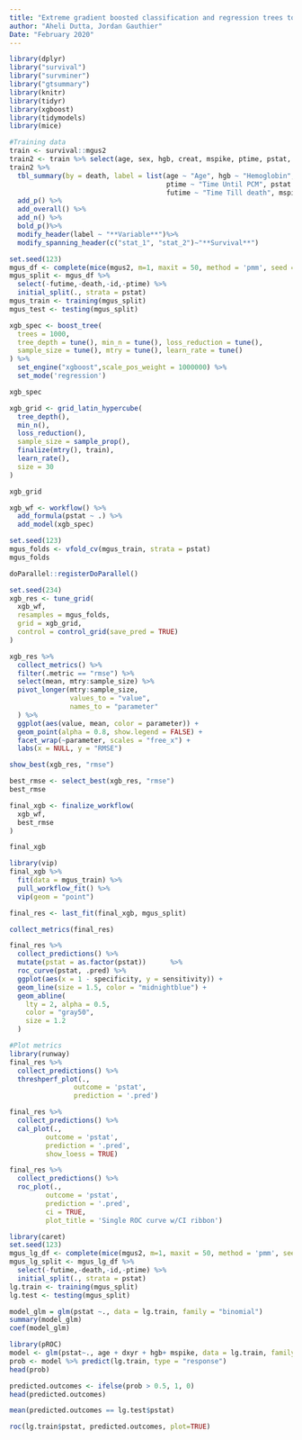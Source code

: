 ```yaml
---
title: "Extreme gradient boosted classification and regression trees to predict outcomes in patients with monoclonal gammapathies of undermind significance"
author: "Aheli Dutta, Jordan Gauthier"
Date: "February 2020"
---
```


```r
library(dplyr)
library("survival")
library("survminer")
library("gtsummary")
library(knitr)
library(tidyr)
library(xgboost)
library(tidymodels)
library(mice)

```

```r
#Training data
train <- survival::mgus2
train2 <- train %>% select(age, sex, hgb, creat, mspike, ptime, pstat, futime, death)
train2 %>% 
  tbl_summary(by = death, label = list(age ~ "Age", hgb ~ "Hemoglobin", creat ~ "Creatinine",
                                       ptime ~ "Time Until PCM", pstat ~ "Occurence of PCM", 
                                       futime ~ "Time Till death", mspike ~ "Size of monoclonal serum splike")) %>% 
  add_p() %>% 
  add_overall() %>%
  add_n() %>%
  bold_p()%>%
  modify_header(label ~ "**Variable**")%>%
  modify_spanning_header(c("stat_1", "stat_2")~"**Survival**")
```


```r
set.seed(123)
mgus_df <- complete(mice(mgus2, m=1, maxit = 50, method = 'pmm', seed = 500),1)
mgus_split <- mgus_df %>% 
  select(-futime,-death,-id,-ptime) %>% 
  initial_split(., strata = pstat)
mgus_train <- training(mgus_split)
mgus_test <- testing(mgus_split)
```

```r
xgb_spec <- boost_tree(
  trees = 1000,
  tree_depth = tune(), min_n = tune(), loss_reduction = tune(),
  sample_size = tune(), mtry = tune(), learn_rate = tune()
) %>%
  set_engine("xgboost",scale_pos_weight = 1000000) %>%
  set_mode('regression')

xgb_spec
```

```r
xgb_grid <- grid_latin_hypercube(
  tree_depth(),
  min_n(),
  loss_reduction(),
  sample_size = sample_prop(),
  finalize(mtry(), train),
  learn_rate(),
  size = 30
)

xgb_grid
```

```r
xgb_wf <- workflow() %>%
  add_formula(pstat ~ .) %>%
  add_model(xgb_spec)
```

```r
set.seed(123)
mgus_folds <- vfold_cv(mgus_train, strata = pstat)
mgus_folds
```

```r
doParallel::registerDoParallel()

set.seed(234)
xgb_res <- tune_grid(
  xgb_wf,
  resamples = mgus_folds,
  grid = xgb_grid, 
  control = control_grid(save_pred = TRUE)
)
```

```r
xgb_res %>%
  collect_metrics() %>%
  filter(.metric == "rmse") %>%
  select(mean, mtry:sample_size) %>%
  pivot_longer(mtry:sample_size,
               values_to = "value",
               names_to = "parameter"
  ) %>%
  ggplot(aes(value, mean, color = parameter)) +
  geom_point(alpha = 0.8, show.legend = FALSE) +
  facet_wrap(~parameter, scales = "free_x") +
  labs(x = NULL, y = "RMSE")

show_best(xgb_res, "rmse")

best_rmse <- select_best(xgb_res, "rmse")
best_rmse

final_xgb <- finalize_workflow(
  xgb_wf,
  best_rmse
)

final_xgb
```

```r
library(vip)
final_xgb %>%
  fit(data = mgus_train) %>%
  pull_workflow_fit() %>%
  vip(geom = "point")

final_res <- last_fit(final_xgb, mgus_split)

collect_metrics(final_res)

final_res %>%
  collect_predictions() %>%
  mutate(pstat = as.factor(pstat))      %>%
  roc_curve(pstat, .pred) %>%
  ggplot(aes(x = 1 - specificity, y = sensitivity)) +
  geom_line(size = 1.5, color = "midnightblue") +
  geom_abline(
    lty = 2, alpha = 0.5,
    color = "gray50",
    size = 1.2
  )

#Plot metrics
library(runway)
final_res %>%
  collect_predictions() %>% 
  threshperf_plot(.,
                outcome = 'pstat',
                prediction = '.pred')

final_res %>%
  collect_predictions() %>% 
  cal_plot(.,
         outcome = 'pstat', 
         prediction = '.pred',
         show_loess = TRUE)

final_res %>%
  collect_predictions() %>% 
  roc_plot(., 
         outcome = 'pstat', 
         prediction = '.pred',
         ci = TRUE, 
         plot_title = 'Single ROC curve w/CI ribbon')
```


```r
library(caret)
set.seed(123)
mgus_lg_df <- complete(mice(mgus2, m=1, maxit = 50, method = 'pmm', seed = 500),1)
mgus_lg_split <- mgus_lg_df %>% 
  select(-futime,-death,-id,-ptime) %>% 
  initial_split(., strata = pstat)
lg.train <- training(mgus_split)
lg.test <- testing(mgus_split)

```

```r
model_glm = glm(pstat ~., data = lg.train, family = "binomial")
summary(model_glm)
coef(model_glm)
```

```r
library(pROC)
model <- glm(pstat~., age + dxyr + hgb+ mspike, data = lg.train, family = "binomial")
prob <- model %>% predict(lg.train, type = "response")
head(prob)

predicted.outcomes <- ifelse(prob > 0.5, 1, 0)
head(predicted.outcomes)

mean(predicted.outcomes == lg.test$pstat)

roc(lg.train$pstat, predicted.outcomes, plot=TRUE)
```

